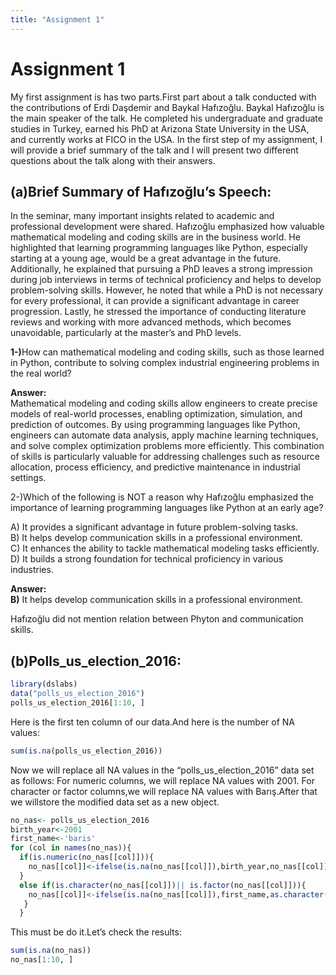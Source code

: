 ```yaml
---
title: "Assignment 1"
---
```


# Assignment 1

My first assignment is has two parts.First part about a talk conducted with the contributions of Erdi Daşdemir and Baykal Hafızoğlu. Baykal Hafızoğlu is the main speaker of the talk. He completed his undergraduate and graduate studies in Turkey, earned his PhD at Arizona State University in the USA, and currently works at FICO in the USA. In the first step of my assignment, I will provide a brief summary of the talk and I will present two different questions about the talk along with their answers.

## (a)Brief Summary of Hafızoğlu's Speech:

In the seminar, many important insights related to academic and professional development were shared. Hafızoğlu emphasized how valuable mathematical modeling and coding skills are in the business world. He highlighted that learning programming languages like Python, especially starting at a young age, would be a great advantage in the future. Additionally, he explained that pursuing a PhD leaves a strong impression during job interviews in terms of technical proficiency and helps to develop problem-solving skills. However, he noted that while a PhD is not necessary for every professional, it can provide a significant advantage in career progression. Lastly, he stressed the importance of conducting literature reviews and working with more advanced methods, which becomes unavoidable, particularly at the master’s and PhD levels.

**1-)**How can mathematical modeling and coding skills, such as those learned in Python, contribute to solving complex industrial engineering problems in the real world?

**Answer:**\
Mathematical modeling and coding skills allow engineers to create precise models of real-world processes, enabling optimization, simulation, and prediction of outcomes. By using programming languages like Python, engineers can automate data analysis, apply machine learning techniques, and solve complex optimization problems more efficiently. This combination of skills is particularly valuable for addressing challenges such as resource allocation, process efficiency, and predictive maintenance in industrial settings.

2-)Which of the following is NOT a reason why Hafızoğlu emphasized the importance of learning programming languages like Python at an early age?

A\) It provides a significant advantage in future problem-solving tasks.\
B) It helps develop communication skills in a professional environment.\
C) It enhances the ability to tackle mathematical modeling tasks efficiently.\
D) It builds a strong foundation for technical proficiency in various industries.

**Answer:**\
**B)** It helps develop communication skills in a professional environment.

Hafızoğlu did not mention relation between Phyton and communication skills.

## (b)Polls_us_election_2016:
```r
library(dslabs)
data("polls_us_election_2016")
polls_us_election_2016[1:10, ]
```
Here is the first ten column of our data.And here is the number of NA values:
```r
sum(is.na(polls_us_election_2016))
```
Now we will replace all NA values in the “polls_us_election_2016” data set as follows: For numeric columns, we will replace NA values with 2001. For character or factor columns,we will  replace NA values with Barış.After that 
we willstore the modified data set as a new object.
```r
no_nas<- polls_us_election_2016
birth_year<-2001
first_name<-'baris'
for (col in names(no_nas)){
  if(is.numeric(no_nas[[col]])){
    no_nas[[col]]<-ifelse(is.na(no_nas[[col]]),birth_year,no_nas[[col]])
  }
  else if(is.character(no_nas[[col]])|| is.factor(no_nas[[col]])){
    no_nas[[col]]<-ifelse(is.na(no_nas[[col]]),first_name,as.character(no_nas[[col]]))
   }
  }
```
This must be do it.Let's check the results:
```r
sum(is.na(no_nas))
no_nas[1:10, ]
```
